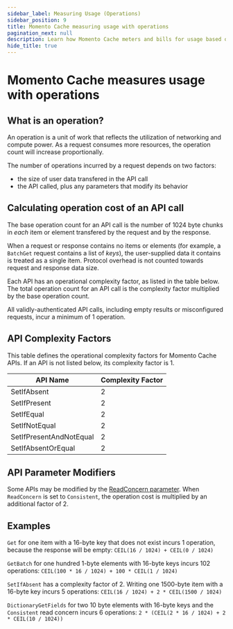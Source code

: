 ```yaml
---
sidebar_label: Measuring Usage (Operations)
sidebar_position: 9
title: Momento Cache measuring usage with operations
pagination_next: null
description: Learn how Momento Cache meters and bills for usage based on operations.
hide_title: true
---
```


# Momento Cache measures usage with operations

## What is an operation?

An operation is a unit of work that reflects the utilization of networking and compute power. As a request consumes more resources, the operation count will increase proportionally.

The number of operations incurred by a request depends on two factors:
- the size of user data transfered in the API call
- the API called, plus any parameters that modify its behavior

## Calculating operation cost of an API call

The base operation count for an API call is the number of 1024 byte chunks in _each_ item or element transfered by the request and by the response.

When a request or response contains no items or elements (for example, a `BatchGet` request contains a list of _keys_), the user-supplied data it contains is treated as a single item.
Protocol overhead is not counted towards request and response data size.

Each API has an operational complexity factor, as listed in the table below. The total operation count for an API call is the complexity factor multiplied by the base operation count.

All validly-authenticated API calls, including empty results or misconfigured requests, incur a minimum of 1 operation.

## API Complexity Factors
This table defines the operational complexity factors for Momento Cache APIs. If an API is not listed below, its complexity factor is 1.

<table className="customTable">
  <thead>
    <tr>
      <th>API Name</th>
      <th>Complexity Factor</th>
    </tr>
  </thead>
  <tbody>
    <tr><td>SetIfAbsent</td><td>2</td></tr>
    <tr><td>SetIfPresent</td><td>2</td></tr>
    <tr><td>SetIfEqual</td><td>2</td></tr>
    <tr><td>SetIfNotEqual</td><td>2</td></tr>
    <tr><td>SetIfPresentAndNotEqual</td><td>2</td></tr>
    <tr><td>SetIfAbsentOrEqual</td><td>2</td></tr>
  </tbody>
</table>


## API Parameter Modifiers

Some APIs may be modified by the [ReadConcern parameter](/cache/learn/how-it-works/read-concern). When `ReadConcern` is set to `Consistent`, the operation cost is multiplied by an additional factor of 2.


## Examples

`Get` for one item with a 16-byte key that does not exist incurs 1 operation, because the response will be empty: `CEIL(16 / 1024) + CEIL(0 / 1024)`

`GetBatch` for one hundred 1-byte elements with 16-byte keys incurs 102 operations: `CEIL(100 * 16 / 1024) + 100 * CEIL(1 / 1024)`

`SetIfAbsent` has a complexity factor of 2. Writing one 1500-byte item with a 16-byte key incurs 5 operations: `CEIL(16 / 1024) + 2 * CEIL(1500 / 1024)`

`DictionaryGetFields` for two 10 byte elements with 16-byte keys and the `Consistent` read concern incurs 6 operations: `2 * (CEIL(2 * 16 / 1024) + 2 * CEIL(10 / 1024))`
